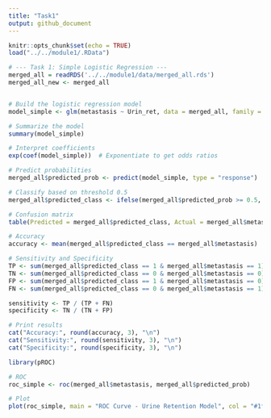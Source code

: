 ```yaml
---
title: "Task1"
output: github_document
---
```


```r
knitr::opts_chunk$set(echo = TRUE)
load("../../module1/.RData")
```

```r

# --- Task 1: Simple Logistic Regression ---
merged_all = readRDS('../../module1/data/merged_all.rds')
merged_all_new <- merged_all


# Build the logistic regression model
model_simple <- glm(metastasis ~ Urin_ret, data = merged_all, family = "binomial")

# Summarize the model
summary(model_simple)

# Interpret coefficients
exp(coef(model_simple))  # Exponentiate to get odds ratios

# Predict probabilities
merged_all$predicted_prob <- predict(model_simple, type = "response")

# Classify based on threshold 0.5
merged_all$predicted_class <- ifelse(merged_all$predicted_prob >= 0.5, 1, 0)

# Confusion matrix
table(Predicted = merged_all$predicted_class, Actual = merged_all$metastasis)

# Accuracy
accuracy <- mean(merged_all$predicted_class == merged_all$metastasis)

# Sensitivity and Specificity
TP <- sum(merged_all$predicted_class == 1 & merged_all$metastasis == 1)
TN <- sum(merged_all$predicted_class == 0 & merged_all$metastasis == 0)
FP <- sum(merged_all$predicted_class == 1 & merged_all$metastasis == 0)
FN <- sum(merged_all$predicted_class == 0 & merged_all$metastasis == 1)

sensitivity <- TP / (TP + FN)
specificity <- TN / (TN + FP)

# Print results
cat("Accuracy:", round(accuracy, 3), "\n")
cat("Sensitivity:", round(sensitivity, 3), "\n")
cat("Specificity:", round(specificity, 3), "\n")

library(pROC)

# ROC
roc_simple <- roc(merged_all$metastasis, merged_all$predicted_prob)

# Plot
plot(roc_simple, main = "ROC Curve - Urine Retention Model", col = "#1f78b4", print.auc = TRUE)




```